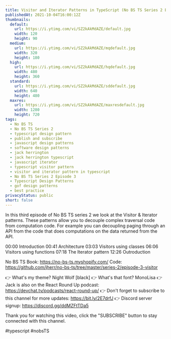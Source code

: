 ```yaml
---
title: Visitor and Iterator Patterns in TypeScript (No BS TS Series 2 Episode 3)
publishedAt: 2021-10-04T16:00:12Z
thumbnails:
  default:
    url: https://i.ytimg.com/vi/SZ2kAkMdAZE/default.jpg
    width: 120
    height: 90
  medium:
    url: https://i.ytimg.com/vi/SZ2kAkMdAZE/mqdefault.jpg
    width: 320
    height: 180
  high:
    url: https://i.ytimg.com/vi/SZ2kAkMdAZE/hqdefault.jpg
    width: 480
    height: 360
  standard:
    url: https://i.ytimg.com/vi/SZ2kAkMdAZE/sddefault.jpg
    width: 640
    height: 480
  maxres:
    url: https://i.ytimg.com/vi/SZ2kAkMdAZE/maxresdefault.jpg
    width: 1280
    height: 720
tags:
  - No BS TS
  - No BS TS Series 2
  - typescript design pattern
  - publish and subscribe
  - javascript design patterns
  - software design patterns
  - jack herrington
  - jack herrington typescript
  - javascript iterator
  - typescript visitor pattern
  - visitor and iterator pattern in typescript
  - No BS TS Series 2 Episode 3
  - Typescript Design Patterns
  - gof design patterns
  - best practice
privacyStatus: public
short: false
---
```

  
  In this third episode of No BS TS series 2 we look at the Visitor & Iterator patterns. These patterns allow you to decouple complex traversal code from computation code. For example you can decoupling paging through an API from the code that does computations on the data returned from the API. 

00:00 Introduction
00:41 Architecture
03:03 Visitors using classes
06:06 Visitors using functions
07:18 The Iterator pattern
12:26 Outroduction

No BS TS Book: https://no-bs-ts.myshopify.com/
Code: https://github.com/jherr/no-bs-ts/tree/master/series-2/episode-3-visitor

👉 What's my theme? Night Wolf [black]
👉 What's that font? MonoLisa
👉 Jack is also on the React Round Up podcast: https://devchat.tv/podcasts/react-round-up/
👉 Don't forget to subscribe to this channel for more updates: https://bit.ly/2E7drfJ
👉 Discord server signup: https://discord.gg/ddMZFtTDa5

Thank you for watching this video, click the "SUBSCRIBE" button to stay connected with this channel. 

#typescript #nobsTS
  